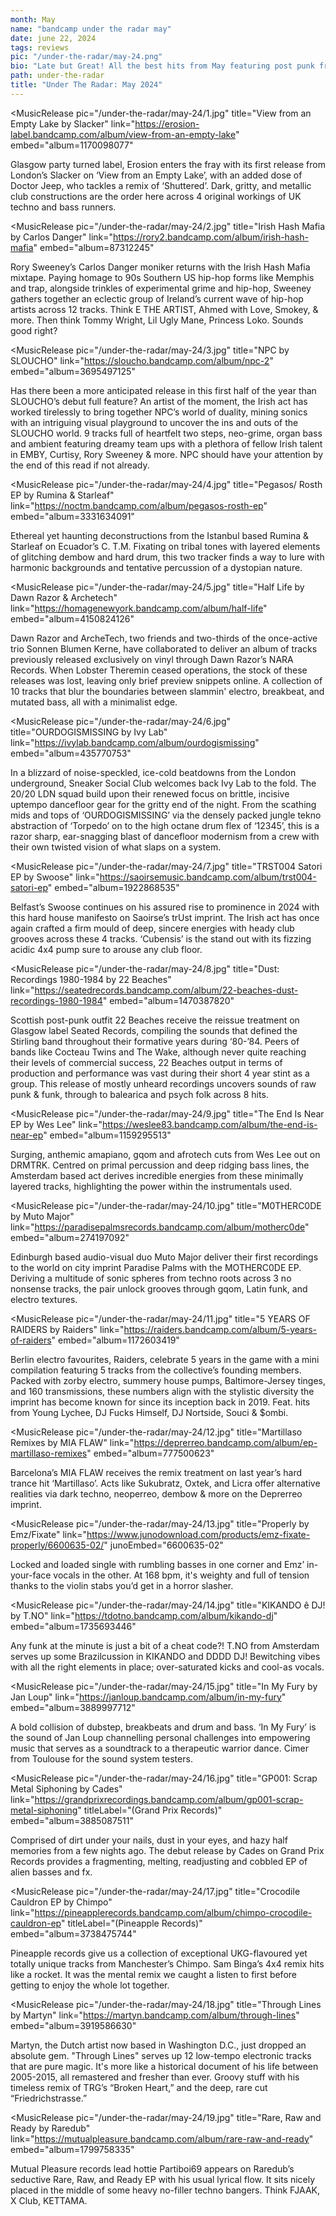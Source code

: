 ```yaml
---
month: May
name: "bandcamp under the radar may"
date: june 22, 2024
tags: reviews
pic: "/under-the-radar/may-24.png"
bio: "Late but Great! All the best hits from May featuring post punk from Glasgow, deconstructed glitch in Istanbul, and Southern US inspired hip-hop out of Dublin (& much more). "
path: under-the-radar
title: "Under The Radar: May 2024"
---
```


<MusicRelease
  pic="/under-the-radar/may-24/1.jpg"
  title="View from an Empty Lake by Slacker"
  link="https://erosion-label.bandcamp.com/album/view-from-an-empty-lake"
  embed="album=1170098077"
>
  Glasgow party turned label, Erosion enters the fray with its first release from London’s Slacker
  on ‘View from an Empty Lake’, with an added dose of Doctor Jeep, who tackles a remix of
  ‘Shuttered’. Dark, gritty, and metallic club constructions are the order here across 4 original
  workings of UK techno and bass runners.
</MusicRelease>

<MusicRelease
  pic="/under-the-radar/may-24/2.jpg"
  title="Irish Hash Mafia by Carlos Danger"
  link="https://rory2.bandcamp.com/album/irish-hash-mafia"
  embed="album=87312245"
>
  Rory Sweeney’s Carlos Danger moniker returns with the Irish Hash Mafia mixtape. Paying homage to
  90s Southern US hip-hop forms like Memphis and trap, alongside trinkles of experimental grime and
  hip-hop, Sweeney gathers together an eclectic group of Ireland’s current wave of hip-hop artists
  across 12 tracks. Think E THE ARTIST, Ahmed with Love, Smokey, & more. Then think Tommy Wright,
  Lil Ugly Mane, Princess Loko. Sounds good right?
</MusicRelease>

<MusicRelease
  pic="/under-the-radar/may-24/3.jpg"
  title="NPC by SLOUCHO"
  link="https://sloucho.bandcamp.com/album/npc-2"
  embed="album=3695497125"
>
  Has there been a more anticipated release in this first half of the year than SLOUCHO’s debut full
  feature? An artist of the moment, the Irish act has worked tirelessly to bring together NPC’s
  world of duality, mining sonics with an intriguing visual playground to uncover the ins and outs
  of the SLOUCHO world. 9 tracks full of heartfelt two steps, neo-grime, organ bass and ambient
  featuring dreamy team ups with a plethora of fellow Irish talent in EMBY, Curtisy, Rory Sweeney &
  more. NPC should have your attention by the end of this read if not already.
</MusicRelease>

<MusicRelease
  pic="/under-the-radar/may-24/4.jpg"
  title="Pegasos/ Rosth EP by Rumina & Starleaf"
  link="https://noctm.bandcamp.com/album/pegasos-rosth-ep"
  embed="album=3331634091"
>
  Ethereal yet haunting deconstructions from the Istanbul based Rumina & Starleaf on Ecuador’s C.
  T.M. Fixating on tribal tones with layered elements of glitching dembow and hard drum, this two
  tracker finds a way to lure with harmonic backgrounds and tentative percussion of a dystopian
  nature.
</MusicRelease>

<MusicRelease
  pic="/under-the-radar/may-24/5.jpg"
  title="Half Life by Dawn Razor & Archetech"
  link="https://homagenewyork.bandcamp.com/album/half-life"
  embed="album=4150824126"
>
  Dawn Razor and ArcheTech, two friends and two-thirds of the once-active trio Sonnen Blumen Kerne,
  have collaborated to deliver an album of tracks previously released exclusively on vinyl through
  Dawn Razor’s NARA Records. When Lobster Theremin ceased operations, the stock of these releases
  was lost, leaving only brief preview snippets online. A collection of 10 tracks that blur the
  boundaries between slammin' electro, breakbeat, and mutated bass, all with a minimalist edge.
</MusicRelease>

<MusicRelease
  pic="/under-the-radar/may-24/6.jpg"
  title="OURDOGISMISSING by Ivy Lab"
  link="https://ivylab.bandcamp.com/album/ourdogismissing"
  embed="album=435770753"
>
  In a blizzard of noise-speckled, ice-cold beatdowns from the London underground, Sneaker Social
  Club welcomes back Ivy Lab to the fold. The 20/20 LDN squad build upon their renewed focus on
  brittle, incisive uptempo dancefloor gear for the gritty end of the night. From the scathing mids
  and tops of ‘OURDOGISMISSING’ via the densely packed jungle tekno abstraction of ‘Torpedo’ on to
  the high octane drum flex of ‘12345’, this is a razor sharp, ear-snagging blast of dancefloor
  modernism from a crew with their own twisted vision of what slaps on a system.
</MusicRelease>

<MusicRelease
  pic="/under-the-radar/may-24/7.jpg"
  title="TRST004 Satori EP by Swoose"
  link="https://saoirsemusic.bandcamp.com/album/trst004-satori-ep"
  embed="album=1922868535"
>
  Belfast’s Swoose continues on his assured rise to prominence in 2024 with this hard house
  manifesto on Saoirse’s trUst imprint. The Irish act has once again crafted a firm mould of deep,
  sincere energies with heady club grooves across these 4 tracks. ‘Cubensis’ is the stand out with
  its fizzing acidic 4x4 pump sure to arouse any club floor.
</MusicRelease>

<MusicRelease
  pic="/under-the-radar/may-24/8.jpg"
  title="Dust: Recordings 1980-1984 by 22 Beaches"
  link="https://seatedrecords.bandcamp.com/album/22-beaches-dust-recordings-1980-1984"
  embed="album=1470387820"
>
  Scottish post-punk outfit 22 Beaches receive the reissue treatment on Glasgow label Seated
  Records, compiling the sounds that defined the Stirling band throughout their formative years
  during ‘80-’84. Peers of bands like Cocteau Twins and The Wake, although never quite reaching
  their levels of commercial success, 22 Beaches output in terms of production and performance was
  vast during their short 4 year stint as a group. This release of mostly unheard recordings
  uncovers sounds of raw punk & funk, through to balearica and psych folk across 8 hits.
</MusicRelease>

<MusicRelease
  pic="/under-the-radar/may-24/9.jpg"
  title="The End Is Near EP by Wes Lee"
  link="https://weslee83.bandcamp.com/album/the-end-is-near-ep"
  embed="album=1159295513"
>
  Surging, anthemic amapiano, gqom and afrotech cuts from Wes Lee out on DRMTRK. Centred on primal
  percussion and deep ridging bass lines, the Amsterdam based act derives incredible energies from
  these minimally layered tracks, highlighting the power within the instrumentals used.
</MusicRelease>

<MusicRelease
  pic="/under-the-radar/may-24/10.jpg"
  title="M0THERC0DE by Muto Major"
  link="https://paradisepalmsrecords.bandcamp.com/album/motherc0de"
  embed="album=274197092"
>
  Edinburgh based audio-visual duo Muto Major deliver their first recordings to the world on city
  imprint Paradise Palms with the MOTHERC0DE EP. Deriving a multitude of sonic spheres from techno
  roots across 3 no nonsense tracks, the pair unlock grooves through gqom, Latin funk, and electro
  textures.
</MusicRelease>

<MusicRelease
  pic="/under-the-radar/may-24/11.jpg"
  title="5 YEARS OF RAIDERS by Raiders"
  link="https://raiders.bandcamp.com/album/5-years-of-raiders"
  embed="album=1172603419"
>
  Berlin electro favourites, Raiders, celebrate 5 years in the game with a mini compilation
  featuring 5 tracks from the collective’s founding members. Packed with zorby electro, summery
  house pumps, Baltimore-Jersey tinges, and 160 transmissions, these numbers align with the
  stylistic diversity the imprint has become known for since its inception back in 2019. Feat. hits
  from Young Lychee, DJ Fucks Himself, DJ Nortside, Souci & $ombi.
</MusicRelease>

<MusicRelease
  pic="/under-the-radar/may-24/12.jpg"
  title="Martillaso Remixes by MIA FLAW"
  link="https://deprerreo.bandcamp.com/album/ep-martillaso-remixes"
  embed="album=777500623"
>
  Barcelona’s MIA FLAW receives the remix treatment on last year’s hard trance hit ‘Martillaso’.
  Acts like Sukubratz, Oxtek, and Licra offer alternative realities via dark techno, neoperreo,
  dembow & more on the Deprerreo imprint.
</MusicRelease>

<MusicRelease
  pic="/under-the-radar/may-24/13.jpg"
  title="Properly by Emz/Fixate"
  link="https://www.junodownload.com/products/emz-fixate-properly/6600635-02/"
  junoEmbed="6600635-02"
>
  Locked and loaded single with rumbling basses in one corner and Emz’ in-your-face vocals in the
  other. At 168 bpm, it's weighty and full of tension thanks to the violin stabs you’d get in a
  horror slasher.
</MusicRelease>

<MusicRelease
  pic="/under-the-radar/may-24/14.jpg"
  title="KIKANDO ê DJ! by T.NO"
  link="https://tdotno.bandcamp.com/album/kikando-dj"
  embed="album=1735693446"
>
  Any funk at the minute is just a bit of a cheat code?! T.NO from Amsterdam serves up some
  Brazilcussion in KIKANDO and DDDD DJ! Bewitching vibes with all the right elements in place;
  over-saturated kicks and cool-as vocals.
</MusicRelease>

<MusicRelease
  pic="/under-the-radar/may-24/15.jpg"
  title="In My Fury by Jan Loup"
  link="https://janloup.bandcamp.com/album/in-my-fury"
  embed="album=3889997712"
>
  A bold collision of dubstep, breakbeats and drum and bass. ‘In My Fury’ is the sound of Jan Loup
  channelling personal challenges into empowering music that serves as a soundtrack to a therapeutic
  warrior dance. Cimer from Toulouse for the sound system testers.
</MusicRelease>

<MusicRelease
  pic="/under-the-radar/may-24/16.jpg"
  title="GP001: Scrap Metal Siphoning by Cades"
  link="https://grandprixrecordings.bandcamp.com/album/gp001-scrap-metal-siphoning"
  titleLabel="(Grand Prix Records)"
  embed="album=3885087511"
>
  Comprised of dirt under your nails, dust in your eyes, and hazy half memories from a few nights
  ago. The debut release by Cades on Grand Prix Records provides a fragmenting, melting, readjusting
  and cobbled EP of alien basses and fx.
</MusicRelease>

<MusicRelease
  pic="/under-the-radar/may-24/17.jpg"
  title="Crocodile Cauldron EP by Chimpo"
  link="https://pineapplerecords.bandcamp.com/album/chimpo-crocodile-cauldron-ep"
  titleLabel="(Pineapple Records)"
  embed="album=3738475744"
>
  Pineapple records give us a collection of exceptional UKG-flavoured yet totally unique tracks from
  Manchester’s Chimpo. Sam Binga’s 4x4 remix hits like a rocket. It was the mental remix we caught a
  listen to first before getting to enjoy the whole lot together.
</MusicRelease>

<MusicRelease
  pic="/under-the-radar/may-24/18.jpg"
  title="Through Lines by Martyn"
  link="https://martyn.bandcamp.com/album/through-lines"
  embed="album=3919586630"
>
  Martyn, the Dutch artist now based in Washington D.C., just dropped an absolute gem. "Through
  Lines" serves up 12 low-tempo electronic tracks that are pure magic. It's more like a historical
  document of his life between 2005-2015, all remastered and fresher than ever. Groovy stuff with
  his timeless remix of TRG’s “Broken Heart,” and the deep, rare cut “Friedrichstrasse.”
</MusicRelease>

<MusicRelease
  pic="/under-the-radar/may-24/19.jpg"
  title="Rare, Raw and Ready by Raredub"
  link="https://mutualpleasure.bandcamp.com/album/rare-raw-and-ready"
  embed="album=1799758335"
>
  Mutual Pleasure records lead hottie Partiboi69 appears on Raredub’s seductive Rare, Raw, and Ready
  EP with his usual lyrical flow. It sits nicely placed in the middle of some heavy no-filler techno
  bangers. Think FJAAK, X Club, KETTAMA.
</MusicRelease>
